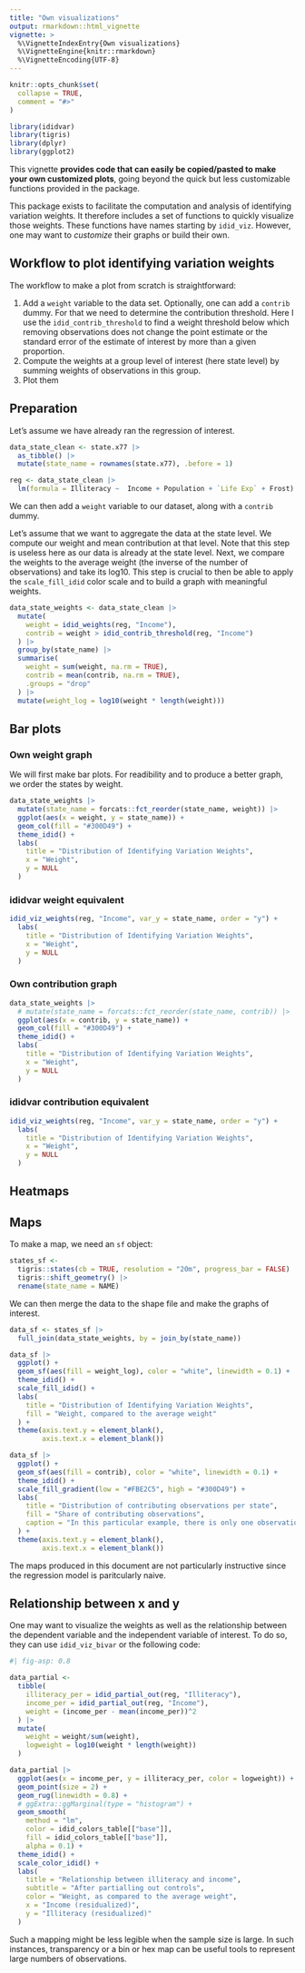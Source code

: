 ```yaml
---
title: "Own visualizations"
output: rmarkdown::html_vignette
vignette: >
  %\VignetteIndexEntry{Own visualizations}
  %\VignetteEngine{knitr::rmarkdown}
  %\VignetteEncoding{UTF-8}
---
```


```r
knitr::opts_chunk$set(
  collapse = TRUE,
  comment = "#>"
)
```

```r
library(ididvar)
library(tigris)
library(dplyr)
library(ggplot2)
```

This vignette **provides code that can easily be copied/pasted to make your own customized plots**, going beyond the quick but less customizable functions provided in the package.

This package exists to facilitate the computation and analysis of identifying variation weights. It therefore includes a set of functions to quickly visualize those weights. These functions have names starting by `idid_viz`. However, one may want to *customize* their graphs or build their own. 

## Workflow to plot identifying variation weights

The workflow to make a plot from scratch is straightforward: 

1. Add a `weight` variable to the data set. Optionally, one can add a `contrib` dummy. For that we need to determine the contribution threshold. Here I use the `idid_contrib_threshold` to find a weight threshold below which removing observations does not change the point estimate or the standard error of the estimate of interest by more than a given proportion.
2. Compute the weights at a group level of interest (here state level) by summing weights of observations in this group.
3. Plot them

## Preparation

Let's assume we have already ran the regression of interest.

```r
data_state_clean <- state.x77 |> 
  as_tibble() |> 
  mutate(state_name = rownames(state.x77), .before = 1) 

reg <- data_state_clean |> 
  lm(formula = Illiteracy ~  Income + Population + `Life Exp` + Frost)
```

We can then add a `weight` variable to our dataset, along with a `contrib` dummy. 

Let's assume that we want to aggregate the data at the state level. We compute our weight and mean contribution at that level. Note that this step is useless here as our data is already at the state level. Next, we compare the weights to the average weight (the inverse of the number of observations) and take its log10. This step is crucial to then be able to apply the `scale_fill_idid` color scale and to build a graph with meaningful weights.

```r
data_state_weights <- data_state_clean |> 
  mutate(
    weight = idid_weights(reg, "Income"),
    contrib = weight > idid_contrib_threshold(reg, "Income")
  ) |> 
  group_by(state_name) |> 
  summarise(
    weight = sum(weight, na.rm = TRUE), 
    contrib = mean(contrib, na.rm = TRUE),
    .groups = "drop"
  ) |> 
  mutate(weight_log = log10(weight * length(weight))) 
```

## Bar plots {.tabset}

### Own weight graph

We will first make bar plots. For readibility and to produce a better graph, we order the states by weight.

```r
data_state_weights |> 
  mutate(state_name = forcats::fct_reorder(state_name, weight)) |> 
  ggplot(aes(x = weight, y = state_name)) + 
  geom_col(fill = "#300D49") +
  theme_idid() +
  labs(
    title = "Distribution of Identifying Variation Weights",
    x = "Weight",
    y = NULL
  ) 
```

### ididvar weight equivalent

```r
idid_viz_weights(reg, "Income", var_y = state_name, order = "y") +
  labs(
    title = "Distribution of Identifying Variation Weights",
    x = "Weight",
    y = NULL
  ) 
```

### Own contribution graph

```r
data_state_weights |> 
  # mutate(state_name = forcats::fct_reorder(state_name, contrib)) |> 
  ggplot(aes(x = contrib, y = state_name)) + 
  geom_col(fill = "#300D49") +
  theme_idid() +
  labs(
    title = "Distribution of Identifying Variation Weights",
    x = "Weight",
    y = NULL
  ) 
```

### ididvar contribution equivalent

```r
idid_viz_weights(reg, "Income", var_y = state_name, order = "y") +
  labs(
    title = "Distribution of Identifying Variation Weights",
    x = "Weight",
    y = NULL
  ) 
```

## Heatmaps

## Maps

To make a map, we need an `sf` object:

```r
states_sf <- 
  tigris::states(cb = TRUE, resolution = "20m", progress_bar = FALSE) |>
  tigris::shift_geometry() |> 
  rename(state_name = NAME)
```

We can then merge the data to the shape file and make the graphs of interest.

```r
data_sf <- states_sf |> 
  full_join(data_state_weights, by = join_by(state_name)) 

data_sf |> 
  ggplot() +
  geom_sf(aes(fill = weight_log), color = "white", linewidth = 0.1) +
  theme_idid() +
  scale_fill_idid() +
  labs(
    title = "Distribution of Identifying Variation Weights",
    fill = "Weight, compared to the average weight"
  ) +
  theme(axis.text.y = element_blank(), 
        axis.text.x = element_blank())

data_sf |> 
  ggplot() +
  geom_sf(aes(fill = contrib), color = "white", linewidth = 0.1) +
  theme_idid() +
  scale_fill_gradient(low = "#FBE2C5", high = "#300D49") +
  labs(
    title = "Distribution of contributing observations per state",
    fill = "Share of contributing observations",
    caption = "In this particular example, there is only one observation per state.\nThe shares are threfore 0 or 1."
  ) +
  theme(axis.text.y = element_blank(), 
        axis.text.x = element_blank())
``` 

The maps produced in this document are not particularly instructive since the regression model is paritcularly naive.

<!-- # Why keeping the idid scale -->

<!-- I argue for keeping the idid scale -->

## Relationship between x and y

One may want to visualize the weights as well as the relationship between the dependent variable and the independent variable of interest. To do so, they can use `idid_viz_bivar` or the following code:

```r
#| fig-asp: 0.8

data_partial <- 
  tibble(
    illiteracy_per = idid_partial_out(reg, "Illiteracy"),
    income_per = idid_partial_out(reg, "Income"),
    weight = (income_per - mean(income_per))^2
  ) |> 
  mutate(
    weight = weight/sum(weight),
    logweight = log10(weight * length(weight))
  )

data_partial |>
  ggplot(aes(x = income_per, y = illiteracy_per, color = logweight)) +
  geom_point(size = 2) +
  geom_rug(linewidth = 0.8) +
  # ggExtra::ggMarginal(type = "histogram") +
  geom_smooth(
    method = "lm", 
    color = idid_colors_table[["base"]],
    fill = idid_colors_table[["base"]], 
    alpha = 0.1) +
  theme_idid() +
  scale_color_idid() +
  labs(
    title = "Relationship between illiteracy and income",
    subtitle = "After partialling out controls",
    color = "Weight, as compared to the average weight",
    x = "Income (residualized)",
    y = "Illiteracy (residualized)"
  )
```

Such a mapping might be less legible when the sample size is large. In such instances, transparency or a bin or hex map can be useful tools to represent large numbers of observations.




